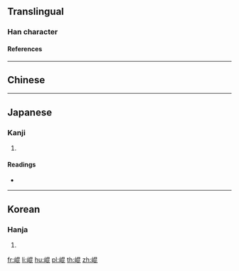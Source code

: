 {{character info/new}}
{{also|崑}}
==Translingual==

===Han character===
{{Han char|rn=46|rad=山|as=08|sn=11|four=|canj=UAPP,XUAPP|ids=⿰山昆}}

====References====
{{Han ref|kx=0313.220|dkj=08172|dj=0614.180|hdz=10779.080|uh=5D10}}

----

==Chinese==
{{zh-see|崑}}

----

==Japanese==

===Kanji===
{{ja-kanji|grade=|rs=山08}}

# {{defn|lang=ja|sort=山08}}

====Readings====
* {{ja-readings|on=[[こん]] (kon)|kun=}}

----

==Korean==

===Hanja===
{{ko-hanja|hangeul=곤|rv=gon|mr=kon}}

# {{defn|lang=ko|sort=山08}}

[[fr:崐]]
[[li:崐]]
[[hu:崐]]
[[pl:崐]]
[[th:崐]]
[[zh:崐]]